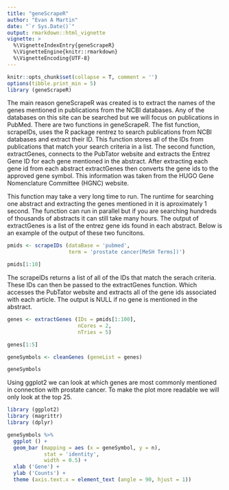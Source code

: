 ```yaml
---
title: "geneScrapeR"
author: "Evan A Martin"
date: "`r Sys.Date()`"
output: rmarkdown::html_vignette
vignette: >
  %\VignetteIndexEntry{geneScrapeR}
  %\VignetteEngine{knitr::rmarkdown}
  %\VignetteEncoding{UTF-8}
---
```


```r
knitr::opts_chunk$set(collapse = T, comment = '')
options(tibble.print_min = 5)
library (geneScrapeR)
```

The main reason geneScrapeR was created is to extract the names of the genes mentioned in publications from the NCBI databases. Any of the databases on this site can be searched but we will focus on publications in PubMed. There are two functions in geneScrapeR. The fist function, scrapeIDs, uses the R package rentrez to search publications from NCBI databases and extract their ID. This function stores all of the IDs from publications that match your search criteria in a list. The second function, extractGenes, connects to the PubTator website and extracts the Entrez Gene ID for each gene mentioned in the abstract. After extracting each gene id from each abstract extractGenes then converts the gene ids to the approved gene symbol. This information was taken from the HUGO Gene Nomenclature Committee (HGNC) website.

This function may take a very long time to run. The runtime for searching one abstract and extracting the genes mentioned in it is aproximately 1 second. The function can run in parallel but if you are searching hundreds of thousands of abstracts it can still take many hours. The output of extractGenes is a list of the entrez gene ids found in each abstract. Below is an example of the output of these two funcitons.


```r
pmids <- scrapeIDs (dataBase = 'pubmed',
                    term = 'prostate cancer[MeSH Terms])')

pmids[1:10]
```

The scrapeIDs returns a list of all of the IDs that match the serach criteria. These IDs can then be passed to the extractGenes function. Which accesses the PubTator website and extracts all of the gene ids associated with each article. The output is NULL if no gene is mentioned in the abstract.

```r
genes <- extractGenes (IDs = pmids[1:100],
                       nCores = 2,
                       nTries = 5)

genes[1:5]

geneSymbols <- cleanGenes (geneList = genes)

geneSymbols
```

Using ggplot2 we can look at which genes are most commonly mentioned in connection with prostate cancer. To make the plot more readable we will only look at the top 25.

```r
library (ggplot2)
library (magrittr)
library (dplyr)

geneSymbols %>%
  ggplot () +
  geom_bar (mapping = aes (x = geneSymbol, y = n),
            stat = 'identity',
            width = 0.5) +
  xlab ('Gene') +
  ylab ('Counts') +
  theme (axis.text.x = element_text (angle = 90, hjust = 1))
```
